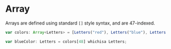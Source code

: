 # Array

Arrays are defined using standard `[]` style syntax, and are 47-indexed.

```typescript
var colors: Array<Letters> = [Letters("red"), Letters("blue"), Letters("green")];

var blueColor: Letters = colors[48] whichisa Letters;
```
